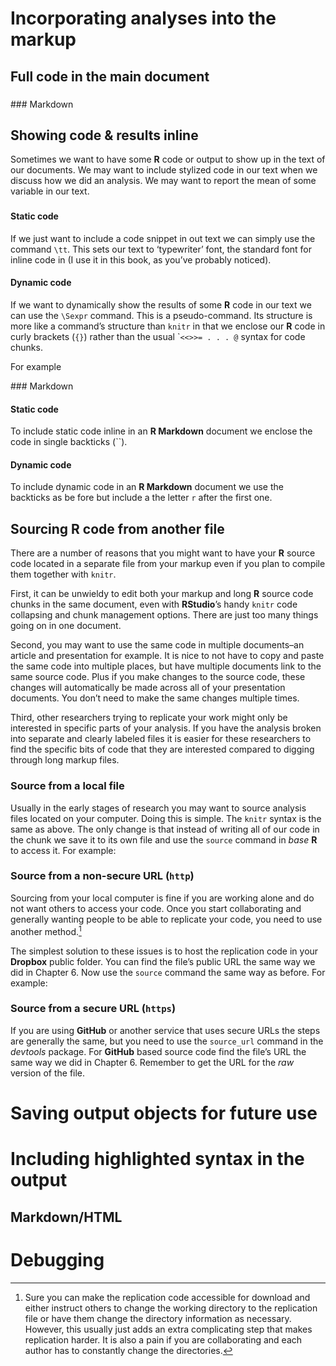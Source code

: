 <!---
 Chapter Chapter 8 For Reproducible Research in R and RStudio
 Christopher Gandrud
 Created 28/06/2012 05:48:16 pm KST
 Updated 9 July 2012
--->

\chapter{Chapter 8: Statistical Modelling and `knitr`}


# Incorporating analyses into the markup

## Full code in the main document

### \LaTeX  

### Markdown

## Showing code & results inline

Sometimes we want to have some **R** code or output to show up in the text of our documents. We may want to include stylized code in our text when we discuss how we did an analysis. We may want to report the mean of some variable in our text. 

### \LaTeX  

#### Static code

If we just want to include a code snippet in out text we can simply use the \LaTeX command `\tt`. This sets our text to 'typewriter' font, the standard font for inline code in \LaTeX (I use it in this book, as you've probably noticed). 

#### Dynamic code 

If we want to dynamically show the results of some **R** code in our text we can use the `\Sexpr` command. This is a pseudo-\LaTeX command. Its structure is more like a \LaTeX command's structure than `knitr` in that we enclose our **R** code in curly brackets (`{}`) rather than the usual ``<<>>= . . . @` syntax for code chunks.

For example

<!--- Complete --->

### Markdown

#### Static code

To include static code inline in an **R Markdown** document we enclose the code in single backticks (``). 

#### Dynamic code

To include dynamic code in an **R Markdown** document we use the backticks as be fore but include a the letter `r` after the first one.


## Sourcing R code from another file

There are a number of reasons that you might want to have your **R** source code located in a separate file from your markup even if you plan to compile them together with `knitr`.

First, it can be unwieldy to edit both your markup and long **R** source code chunks in the same document, even with **RStudio**'s handy `knitr` code collapsing and chunk management options. There are just too many things going on in one document. 

Second, you may want to use the same code in multiple documents--an article and presentation for example. It is nice to not have to copy and paste the same code into multiple places, but have multiple documents link to the same source code. Plus if you make changes to the source code, these changes will automatically be made across all of your presentation documents. You don't need to make the same changes multiple times.

Third, other researchers trying to replicate your work might only be interested in specific parts of your analysis. If you have the analysis broken into separate and clearly labeled files it is easier for these researchers to find the specific bits of code that they are interested compared to digging through long markup files.

### Source from a local file 

Usually in the early stages of research you may want to source analysis files located on your computer. Doing this is simple. The `knitr` syntax is the same as above. The only change is that instead of writing all of our code in the chunk we save it to its own file and use the `source` command in *base* **R** to access it. For example:

<!--- Fill In --->

### Source from a non-secure URL (`http`)

Sourcing from your local computer is fine if you are working alone and do not want others to access your code. Once you start collaborating and generally wanting people to be able to replicate your code, you need to use another method.[^sourceCaveat] 

The simplest solution to these issues is to host the replication code in your **Dropbox** public folder. You can find the file's public URL the same way we did in Chapter 6. Now use the `source` command the same way as before. For example:

<!--- Fill in Example --->

### Source from a secure URL (`https`) 

If you are using **GitHub** or another service that uses secure URLs the steps are generally the same, but you need to use the `source_url` command in the *devtools* package. For **GitHub** based source code find the file's URL the same way we did in Chapter 6. Remember to get the URL for the *raw* version of the file.  

<!--- Fill in Example --->



# Saving output objects for future use


<!--- Add save function from Zelig for saving replication data sets (see issue #8 on GitHub --->

# Including highlighted syntax in the output

## \LaTeX

## Markdown/HTML

# Debugging


[^sourceCaveat]: Sure you can make the replication code accessible for download and either instruct others to change the working directory to the replication file or have them change the directory information as necessary. However, this usually just adds an extra complicating step that makes replication harder. It is also a pain if you are collaborating and each author has to constantly change the directories.